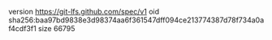 version https://git-lfs.github.com/spec/v1
oid sha256:baa97bd9838e3d98374aa6f361547dff094ce213774387d78f734a0af4cdf3f1
size 66795
